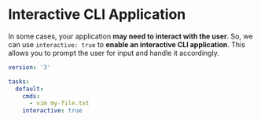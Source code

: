 # Interactive CLI Application

In some cases, your application **may need to interact with the user**. So, we can use `interactive: true` to **enable an interactive CLI application**. This allows you to prompt the user for input and handle it accordingly.

```yaml filename="Taskfile.yaml"
version: '3'

tasks:
  default:
    cmds:
      - vim my-file.txt
    interactive: true
```
